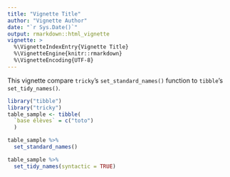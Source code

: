 ```yaml
---
title: "Vignette Title"
author: "Vignette Author"
date: "`r Sys.Date()`"
output: rmarkdown::html_vignette
vignette: >
  %\VignetteIndexEntry{Vignette Title}
  %\VignetteEngine{knitr::rmarkdown}
  %\VignetteEncoding{UTF-8}
---
```


This vignette compare `tricky`'s `set_standard_names()` function to `tibble`'s `set_tidy_names()`. 

```r
library("tibble")
library("tricky")
table_sample <- tibble(
  `base élèves` = c("toto")
  )
```

```r
table_sample %>% 
  set_standard_names()
```

```r
table_sample %>% 
  set_tidy_names(syntactic = TRUE)
```




